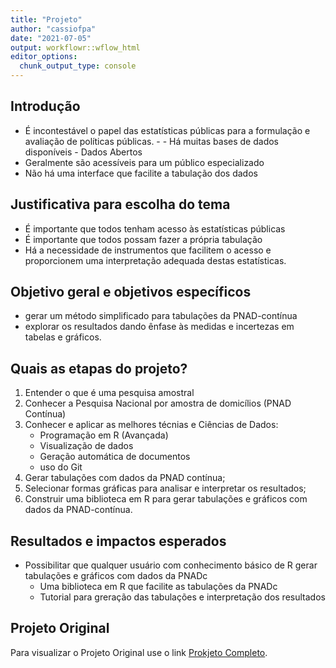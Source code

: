 ```yaml
---
title: "Projeto"
author: "cassiofpa"
date: "2021-07-05"
output: workflowr::wflow_html
editor_options:
  chunk_output_type: console
---
```


## Introdução

- É incontestável o papel das estatísticas públicas para a formulação e avaliação de políticas públicas. - - Há muitas bases de dados disponíveis - Dados Abertos
- Geralmente são acessíveis para um público especializado
- Não há uma interface que facilite a tabulação dos dados


## Justificativa para escolha do tema

- É importante que todos tenham acesso às estatísticas públicas
- É importante que todos possam fazer a própria tabulação
- Há a necessidade de instrumentos que facilitem o acesso e proporcionem uma interpretação adequada destas estatísticas. 

## Objetivo geral e objetivos específicos

- gerar um método simplificado para tabulações da PNAD-contínua 
- explorar os resultados dando ênfase às medidas e incertezas em tabelas e gráficos.


## Quais as etapas do projeto?

1. Entender o que é uma pesquisa amostral   
3. Conhecer a Pesquisa Nacional por amostra de domicílios (PNAD Contínua)
4. Conhecer e aplicar as melhores técnias e Ciências de Dados:
    - Programação em R (Avançada)
    - Visualização de dados
    - Geração automática de documentos
    - uso do Git
5. Gerar tabulações com dados da PNAD contínua;
6. Selecionar formas gráficas para analisar e interpretar os resultados;
7. Construir uma biblioteca em R para gerar tabulações e gráficos com dados da PNAD-contínua.



## Resultados e impactos esperados

- Possibilitar que qualquer usuário com conhecimento básico de R  gerar tabulações e gráficos com dados da PNADc
    - Uma biblioteca em R que facilite as tabulações da PNADc
    - Tutorial para greração das tabulações e interpretação dos resultados



## Projeto Original 

Para visualizar o Projeto Original use o link  [Prokjeto Completo](Projeto_completo.html).